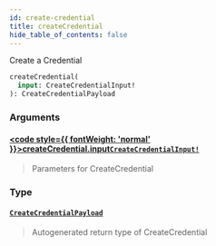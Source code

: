 ```yaml
---
id: create-credential
title: createCredential
hide_table_of_contents: false
---
```








Create a Credential

```graphql
createCredential(
  input: CreateCredentialInput!
): CreateCredentialPayload
```


### Arguments

#### [<code style={{ fontWeight: 'normal' }}>createCredential.<b>input</b></code>](#)<Bullet />[`CreateCredentialInput!`](/api/graphql/documentation/inputs/create-credential-input) <Badge class="secondary" text="non-null"/> <Badge class="secondary" text="input"/>
> Parameters for CreateCredential
> 

### Type

#### [`CreateCredentialPayload`](/api/graphql/documentation/objects/create-credential-payload) <Badge class="secondary" text="object"/>
> Autogenerated return type of CreateCredential
> 





